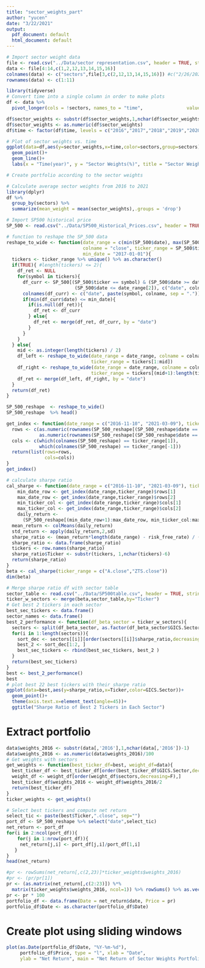 ```yaml
---
title: "sector_weights_part"
author: "yucen"
date: "3/22/2021"
output:
  pdf_document: default
  html_document: default
---
```


```r
# Import sector weight data
file <- read.csv("../Data/sector representation.csv", header = TRUE, stringsAsFactors = FALSE)
data <- file[4:14,c(1,2,12,13,14,15,16)]
colnames(data) <- c("sectors",file[3,c(2,12,13,14,15,16)]) #c("2/26/2021","2020","2019","2018","2017","2016")
rownames(data) <- c(1:11)
```


```r
library(tidyverse)
# Convert time into a single column in order to make plots
df <- data %>%
  pivot_longer(cols = !sectors, names_to = "time",                values_to = "sector_weights")

df$sector_weights <- substr(df$sector_weights,1,nchar(df$sector_weights)-1)
df$sector_weights <- as.numeric(df$sector_weights)
df$time <- factor(df$time, levels = c("2016","2017","2018","2019","2020","2/26/2021"))

# Plot of sector weights vs. time
ggplot(data=df,aes(y=sector_weights,x=time,color=sectors,group=sectors))+
  geom_point()+
  geom_line()+
  labs(x = "Time(year)", y = "Sector Weights(%)", title = "Sector Weights from 2016 to 2021")
```

```r
# Create portfolio according to the sector weights

# Calculate average sector weights from 2016 to 2021
library(dplyr)
df %>%
  group_by(sectors) %>%
  summarize(mean_weight = mean(sector_weights),.groups = 'drop')

```


```r
# Import SP500 historical price
SP_500 <- read.csv("../Data/SP500_Historical_Prices.csv", header = TRUE, stringsAsFactors = FALSE)

# function to reshape the SP_500 data
reshape_to_wide <- function(date_range = c(min(SP_500$date), max(SP_500$date)), 
                            colname = "close", ticker_range = SP_500$ticker,
                            min_date = "2017-01-01"){
  tickers <- ticker_range %>% unique() %>% as.character()
  if(TRUE){ #length(tickers) <= 2){
    df_ret <- NULL
    for(symbol in tickers){
      df_curr <- SP_500[(SP_500$ticker == symbol) & (SP_500$date >= date_range[1]) &
                         (SP_500$date <= date_range[2]), c("date", colname)]
      colnames(df_curr) <- c("date", paste(symbol, colname, sep = "."))
      if(min(df_curr$date) <= min_date){
        if(is.null(df_ret)){
          df_ret <- df_curr
        } else{
          df_ret <- merge(df_ret, df_curr, by = "date")
        }
      }
    }
  } else{
    mid <- as.integer(length(tickers) / 2)
    df_left <- reshape_to_wide(date_range = date_range, colname = colname,
                               ticker_range = tickers[1:mid])
    df_right <- reshape_to_wide(date_range = date_range, colname = colname,
                               ticker_range = tickers[(mid+1):length(tickers)])
    df_ret <- merge(df_left, df_right, by = "date")
  }
  return(df_ret)
}

SP_500_reshape  <- reshape_to_wide()
SP_500_reshape  %>% head()
```

```r
get_index <- function(date_range = c("2016-11-10", "2021-03-09"), ticker_range = c("A.close","AAL.close")){
  rows <- c(as.numeric(rownames(SP_500_reshape[(SP_500_reshape$date == date_range[1]),])),
            as.numeric(rownames(SP_500_reshape[(SP_500_reshape$date == date_range[-1]),])))
  cols <- c(which(colnames(SP_500_reshape) == ticker_range[1]), 
            which(colnames(SP_500_reshape) == ticker_range[-1]))
  return(list(rows=rows,
              cols=cols))
}
get_index()
```


```r
# calculate sharpe ratio
cal_sharpe <- function(date_range = c("2016-11-10", "2021-03-09"), ticker_range = c("A.close","AAL.close"), risk_free_rate = 0.01){
    min_date_row <- get_index(date_range,ticker_range)$rows[1]
    max_date_row <- get_index(date_range,ticker_range)$rows[2]
    min_ticker_col <- get_index(date_range,ticker_range)$cols[1]
    max_ticker_col <- get_index(date_range,ticker_range)$cols[2]
    daily_return <-
      (SP_500_reshape[(min_date_row+1):max_date_row, min_ticker_col:max_ticker_col] / SP_500_reshape[min_date_row:(max_date_row-1), min_ticker_col:max_ticker_col]) - 1
  mean_return <- colMeans(daily_return)
  std_return <- apply(daily_return,2,sd)
  sharpe_ratio <- (mean_return*length(date_range) - risk_free_rate) / (std_return*sqrt(length(date_range)))
  sharpe_ratio <- data.frame(sharpe_ratio)
  tickers <- row.names(sharpe_ratio) 
  sharpe_ratio$Ticker <- substr(tickers, 1,nchar(tickers)-6) 
  return(sharpe_ratio)
}
beta <- cal_sharpe(ticker_range = c("A.close","ZTS.close"))
dim(beta)
```


```r
# Merge sharpe ratio df with sector table
sector_table <- read.csv("../Data/SP500table.csv", header = TRUE, stringsAsFactors = FALSE)
ticker_w_sectors <- merge(beta,sector_table,by="Ticker")
# Get best 2 tickers in each sector
best_sec_tickers <- data.frame()
sector_names <- data.frame()
best_2_performance <- function(df_beta_sector = ticker_w_sectors){
  sectors <- split(df_beta_sector, as.factor(df_beta_sector$GICS.Sector))
  for(i in 1:length(sectors)){
    sort_dec <- sectors[[i]][order(sectors[[i]]$sharpe_ratio,decreasing=T),]
    best_2 <- sort_dec[1:2, ]
    best_sec_tickers <- rbind(best_sec_tickers, best_2 )
  }
  return(best_sec_tickers)
}
best <- best_2_performance()
best
# plot best 22 best tickers with their sharpe ratio
ggplot(data=best,aes(y=sharpe_ratio,x=Ticker,color=GICS.Sector))+
  geom_point()+
  theme(axis.text.x=element_text(angle=45))+
  ggtitle("Sharpe Ratio of Best 2 Tickers in Each Sector")
```


# Extract portfolio  
```r
data$weights_2016 <- substr(data[,'2016'],1,nchar(data[,'2016'])-1)
data$weights_2016 <- as.numeric(data$weights_2016)/100
# Get weights with sectors
get_weights <- function(best_ticker_df=best, weight_df=data){
  best_ticker_df <- best_ticker_df[order(best_ticker_df$GICS.Sector,decreasing=F), ]
  weight_df <- weight_df[order(weight_df$sectors,decreasing=F),]
  best_ticker_df$weights_2016 <- weight_df$weights_2016/2
  return(best_ticker_df)
}
ticker_weights <- get_weights()

# Select best tickers and compute net return
select_tic <- paste(best$Ticker,".close", sep="")
port_df <- SP_500_reshape %>% select("date",select_tic)
net_return <- port_df
for(i in 2:ncol(port_df)){
    for(j in 1:nrow(port_df)){
     net_return[j,i] <- port_df[j,i]/port_df[1,i]         
   }
}
head(net_return)

#pr <- rowSums(net_return[,c(2,23)]*ticker_weights$weights_2016)
#pr <- (pr/pr[1])
pr <- (as.matrix(net_return[,c(2:23)]) %*% 
  matrix(ticker_weights$weights_2016, ncol=1)) %>% rowSums() %>% as.vector()
pr <- pr * 100
portfolio_df <- data.frame(Date = net_return$date, Price = pr)
portfolio_df$Date <- as.character(portfolio_df$Date)
```



# Create plot using sliding windows
```r
plot(as.Date(portfolio_df$Date, "%Y-%m-%d"), 
     portfolio_df$Price, type = "l", xlab = "Date", 
     ylab = "Net Return", main = "Net Return of Sector Weights Portfolio")
```